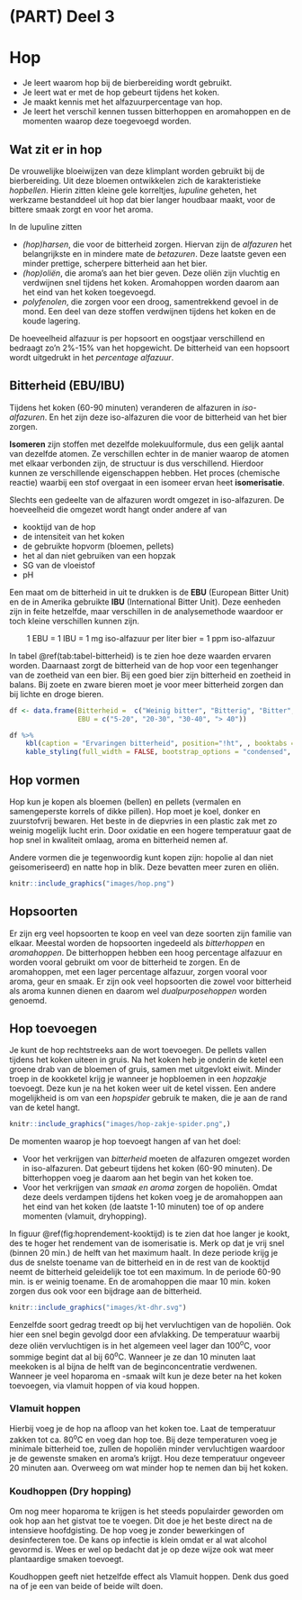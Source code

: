 # (PART) Deel 3 {-}
# Hop {#hop}

::: {.intro data-latex=""}

-  Je leert waarom hop bij de bierbereiding wordt gebruikt.
-  Je leert wat er met de hop gebeurt tijdens het koken.
-  Je maakt kennis met het alfazuurpercentage van hop.
-  Je leert het verschil kennen tussen bitterhoppen en aromahoppen en de momenten waarop deze toegevoegd worden.

:::

## Wat zit er in hop

De vrouwelijke bloeiwijzen van deze klimplant worden gebruikt bij de bierbereiding. Uit deze bloemen ontwikkelen zich de karakteristieke *hopbellen*. Hierin zitten kleine gele korreltjes, *lupuline* geheten, het werkzame bestanddeel uit hop dat bier langer houdbaar maakt, voor de bittere smaak zorgt en voor het aroma.

In de lupuline zitten

-  *(hop)harsen*, die voor de bitterheid zorgen. Hiervan zijn de *alfazuren* het belangrijkste en in mindere mate de *betazuren*. Deze laatste geven een minder prettige, scherpere bitterheid aan het bier.
-  *(hop)oliën*, die aroma's aan het bier geven. Deze oliën zijn vluchtig en verdwijnen snel tijdens het koken. Aromahoppen worden daarom aan het eind van het koken toegevoegd.
-  *polyfenolen*, die zorgen voor een droog, samentrekkend gevoel in de mond. Een deel van deze stoffen verdwijnen tijdens het koken en de koude lagering.

De hoeveelheid alfazuur is per hopsoort en oogstjaar verschillend en bedraagt zo'n 2%-15% van het hopgewicht. De bitterheid van een hopsoort wordt uitgedrukt in het *percentage alfazuur*.

## Bitterheid (EBU/IBU)

Tijdens het koken (60-90 minuten) veranderen de alfazuren in *iso-alfazuren*. En het zijn deze iso-alfazuren die voor de bitterheid van het bier zorgen.

::: {.info data-latex=""}
**Isomeren** zijn stoffen met dezelfde molekuulformule, dus een gelijk aantal van dezelfde atomen. Ze verschillen echter in de manier waarop de atomen met elkaar verbonden zijn, de structuur is dus verschillend. Hierdoor kunnen ze verschillende eigenschappen hebben. Het proces (chemische reactie) waarbij een stof overgaat in een isomeer ervan heet **isomerisatie**.
:::

Slechts een gedeelte van de alfazuren wordt omgezet in iso-alfazuren. De hoeveelheid die omgezet wordt hangt onder andere af van

-  kooktijd van de hop
-  de intensiteit van het koken
-  de gebruikte hopvorm (bloemen, pellets)
-  het al dan niet gebruiken van een hopzak
-  SG van de vloeistof
-  pH

Een maat om de bitterheid in uit te drukken is de **EBU** (European Bitter Unit) en de in Amerika gebruikte **IBU** (International Bitter Unit). Deze eenheden zijn in feite hetzelfde, maar verschillen in de analysemethode waardoor er toch kleine verschillen kunnen zijn.

$$\text{1 EBU = 1 IBU = 1 mg iso-alfazuur per liter bier = 1 ppm iso-alfazuur}$$

In tabel \@ref(tab:tabel-bitterheid) is te zien hoe deze waarden ervaren worden. Daarnaast zorgt de bitterheid van de hop voor een tegenhanger van de zoetheid van een bier. Bij een goed bier zijn bitterheid en zoetheid in balans. Bij zoete en zware bieren moet je voor meer bitterheid zorgen dan bij lichte en droge bieren.

```r
df <- data.frame(Bitterheid =  c("Weinig bitter", "Bitterig", "Bitter", "Zeer Bitter"),
				 EBU = c("5-20", "20-30", "30-40", "> 40"))

df %>% 
	kbl(caption = "Ervaringen bitterheid", position="!ht", , booktabs = TRUE) %>%
	kable_styling(full_width = FALSE, bootstrap_options = "condensed", font_size = 12)
```

## Hop vormen

Hop kun je kopen als bloemen (bellen) en pellets (vermalen en samengeperste korrels of dikke pillen). Hop moet je koel, donker en zuurstofvrij bewaren. Het beste in de diepvries in een plastic zak met zo weinig mogelijk lucht erin. Door oxidatie en een hogere temperatuur gaat de hop snel in kwaliteit omlaag, aroma en bitterheid nemen af.

Andere vormen die je tegenwoordig kunt kopen zijn: hopolie al dan niet geisomeriseerd) en natte hop in blik. Deze bevatten meer zuren en oliën.

```r
knitr::include_graphics("images/hop.png")
```

## Hopsoorten

Er zijn erg veel hopsoorten te koop en veel van deze soorten zijn familie van elkaar. Meestal worden de hopsoorten ingedeeld als *bitterhoppen* en *aromahoppen*. De bitterhoppen hebben een hoog percentage alfazuur en worden vooral gebruikt om voor de bitterheid te zorgen. En de aromahoppen, met een lager percentage alfazuur, zorgen vooral voor aroma, geur en smaak. Er zijn ook veel hopsoorten die zowel voor bitterheid als aroma kunnen dienen en daarom wel *dualpurposehoppen* worden genoemd.

## Hop toevoegen

Je kunt de hop rechtstreeks aan de wort toevoegen. De pellets vallen tijdens het koken uiteen in gruis. Na het koken heb je onderin de ketel een groene drab van de bloemen of gruis, samen met uitgevlokt eiwit. Minder troep in de kookketel krijg je wanneer je hopbloemen in een *hopzakje* toevoegt. Deze kun je na het koken weer uit de ketel vissen. Een andere mogelijkheid is om van een *hopspider* gebruik te maken, die je aan de rand van de ketel hangt.

```r
knitr::include_graphics("images/hop-zakje-spider.png",)
```

De momenten waarop je hop toevoegt hangen af van het doel:

-  Voor het verkrijgen van *bitterheid* moeten de alfazuren omgezet worden in iso-alfazuren. Dat gebeurt tijdens het koken (60-90 minuten). De bitterhoppen voeg je daarom aan het begin van het koken toe.
-  Voor het verkrijgen van *smaak en aroma* zorgen de hopoliën. Omdat deze deels verdampen tijdens het koken voeg je de aromahoppen aan het eind van het koken (de laatste 1-10 minuten) toe of op andere momenten (vlamuit, dryhopping).

In figuur \@ref(fig:hoprendement-kooktijd) is te zien dat hoe langer je kookt, des te hoger het rendement van de isomerisatie is. Merk op dat je vrij snel (binnen 20 min.) de helft van het maximum haalt. In deze periode krijg je dus de snelste toename van de bitterheid en in de rest van de kooktijd neemt de bitterheid geleidelijk toe tot een maximum. In de periode 60-90 min. is er weinig toename. En de aromahoppen die maar 10 min. koken zorgen dus ook voor een bijdrage aan de bitterheid.

```r
knitr::include_graphics("images/kt-dhr.svg")
```

\pagebreak
Eenzelfde soort gedrag treedt op bij het vervluchtigen van de hopoliën. Ook hier een snel begin gevolgd door een afvlakking. De temperatuur waarbij deze oliën vervluchtigen is in het algemeen veel lager dan 100^o^C, voor sommige begint dat al bij 60^o^C. Wanneer je ze dan 10 minuten laat meekoken is al bijna de helft van de beginconcentratie verdwenen. Wanneer je veel hoparoma en -smaak wilt kun je deze beter na het koken toevoegen, via vlamuit hoppen of via koud hoppen.

### Vlamuit hoppen

Hierbij voeg je de hop na afloop van het koken toe. Laat de temperatuur zakken tot ca. 80^o^C en voeg dan hop toe. Bij deze temperaturen voeg je minimale bitterheid toe, zullen de hopoliën minder vervluchtigen waardoor je de gewenste smaken en aroma's krijgt. Hou deze temperatuur ongeveer 20 minuten aan. Overweeg om wat minder hop te nemen dan bij het koken.

### Koudhoppen (Dry hopping)

Om nog meer hoparoma te krijgen is het steeds populairder geworden om ook hop aan het gistvat toe te voegen. Dit doe je het beste direct na de intensieve hoofdgisting. De hop voeg je zonder bewerkingen of desinfecteren toe. De kans op infectie is klein omdat er al wat alcohol gevormd is. Wees er wel op bedacht dat je op deze wijze ook wat meer plantaardige smaken toevoegt.

::: {.info data-latex=""}
Koudhoppen geeft niet hetzelfde effect als Vlamuit hoppen. Denk dus goed na of je een van beide of beide wilt doen.
:::
